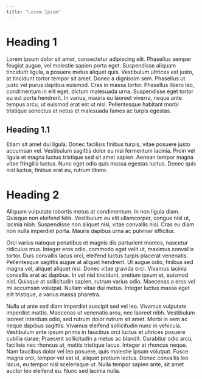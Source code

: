 ```yaml
---
title: "Lorem Ipsum"
---
```


# Heading 1

Lorem ipsum dolor sit amet, consectetur adipiscing elit. Phasellus semper feugiat augue, vel molestie sapien porta eget. Suspendisse aliquam tincidunt ligula, a posuere metus aliquet quis. Vestibulum ultrices est justo, at tincidunt tortor tempor sit amet. Donec a dignissim sem. Phasellus ut justo vel purus dapibus euismod. Cras in massa tortor. Phasellus libero leo, condimentum in elit eget, dictum malesuada urna. Suspendisse eget tortor eu est porta hendrerit. In varius, mauris eu laoreet viverra, neque ante tempus arcu, ut euismod erat est ut nisi. Pellentesque habitant morbi tristique senectus et netus et malesuada fames ac turpis egestas.

## Heading 1.1

Etiam sit amet dui ligula. Donec facilisis finibus turpis, vitae posuere justo accumsan vel. Vestibulum sagittis dolor eu nisi fermentum lacinia. Proin vel ligula et magna luctus tristique sed sit amet sapien. Aenean tempor magna vitae fringilla luctus. Nunc eget odio quis massa egestas luctus. Donec quis nisl luctus, finibus erat eu, rutrum libero.

# Heading 2

Aliquam vulputate lobortis metus at condimentum. In non ligula diam. Quisque non eleifend felis. Vestibulum eu elit ullamcorper, congue nisl ut, lacinia nibh. Suspendisse non aliquet nisi, vitae convallis nisi. Cras eu diam non nulla imperdiet porta. Mauris dapibus urna ac pulvinar efficitur.

Orci varius natoque penatibus et magnis dis parturient montes, nascetur ridiculus mus. Integer eros odio, commodo eget velit ut, maximus convallis tortor. Duis convallis lacus orci, eleifend luctus turpis placerat venenatis. Pellentesque sagittis augue at aliquet hendrerit. Ut augue odio, finibus sed magna vel, aliquet aliquet nisi. Donec vitae gravida orci. Vivamus lacinia convallis erat ac dapibus. In vel nisl tincidunt, pretium ipsum et, euismod nisl. Quisque at sollicitudin sapien, rutrum varius odio. Maecenas a eros vel mi accumsan volutpat. Nullam vitae dui metus. Integer luctus massa eget elit tristique, a varius massa pharetra.

Nulla ut ante sed diam imperdiet suscipit sed vel leo. Vivamus vulputate imperdiet mattis. Maecenas ut venenatis arcu, nec laoreet nibh. Vestibulum laoreet interdum odio, sed rutrum dolor rutrum sit amet. Morbi in sem ac neque dapibus sagittis. Vivamus eleifend sollicitudin nunc in vehicula. Vestibulum ante ipsum primis in faucibus orci luctus et ultrices posuere cubilia curae; Praesent sollicitudin a metus ac blandit. Curabitur odio arcu, facilisis nec rhoncus ut, mattis tristique lacus. Integer at rhoncus neque. Nam faucibus dolor vel leo posuere, quis molestie ipsum volutpat. Fusce magna orci, tempor vel est id, aliquet pretium lectus. Donec convallis leo lacus, eu tempor nisl scelerisque ut. Nulla tempor sapien ante, sit amet auctor leo eleifend eu. Nunc sed lacinia nulla.